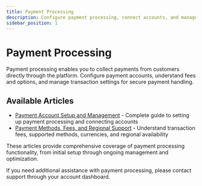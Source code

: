 ```yaml
---
title: Payment Processing
description: Configure payment processing, connect accounts, and manage transaction settings for your business
sidebar_position: 1
---
```


# Payment Processing

Payment processing enables you to collect payments from customers directly through the platform. Configure payment accounts, understand fees and options, and manage transaction settings for secure payment handling.

## Available Articles

- [Payment Account Setup and Management](./payment-setup-guide.md) - Complete guide to setting up payment processing and connecting accounts
- [Payment Methods, Fees, and Regional Support](./payment-fees-and-options.md) - Understand transaction fees, supported methods, currencies, and regional availability

These articles provide comprehensive coverage of payment processing functionality, from initial setup through ongoing management and optimization.

If you need additional assistance with payment processing, please contact support through your account dashboard.